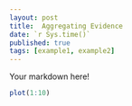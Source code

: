 ```yaml
---
layout: post
title:  Aggregating Evidence
date: `r Sys.time()`
published: true
tags: [example1, example2]
---
```


Your markdown here!

```r
plot(1:10)
```
